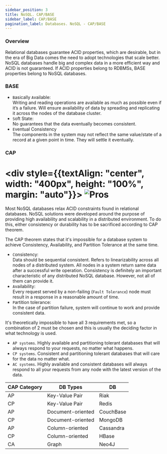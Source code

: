```yaml
---
sidebar_position: 3
title: NoSQL. CAP/BASE
sidebar_label: CAP/BASE
pagination_label: Databases. NoSQL - CAP/BASE
---
```

### Overview

Relational databases guarantee ACID properties, which are desirable, but in the era of Big Data comes the need to adopt technologies that scale better.
NoSQL databases handle big and complex data in a more efficient way and ACID is not guaranteed.
If ACID properties belong to RDBMSs, BASE properties belong to NoSQL databases.

### BASE

- ```B```asically ```A```vailable: <br/>
Writing and reading operations are available as much as possible even if it’s a failure.
Will ensure availability of data by spreading and replicating it across the nodes of the database cluster.
- ```S```oft State: <br/>
No guarantees that the data eventually becomes consistent.
- ```E```ventual Consistency <br/>
The components in the system may not reflect the same value/state of a record at a given point in time.
They will settle it eventually.

### CAP

# <div style={{textAlign: "center", width: "400px", height: "100%", margin: "auto"}}> ![Pros](../img/cap.png) </div>

Most NoSQL databases relax ACID constraints found in relational databases.
NoSQL solutions were developed around the purpose of providing high availability and scalability in a distributed environment.
To do this, either consistency or durability has to be sacrificed according to CAP theorem.

The CAP theorem states that it's impossible for a database system to achieve Consistency, Availability, and Partition Tolerance at the same time.

- ```C```onsistency: <br/>
Data should be sequential consistent.
Refers to linearizability across all nodes of a distributed system.
All nodes in a system return same data after a successful write operation.
Consistency is definitely an important characteristic of any distributed NoSQL database.
However, not all of them can provide it.
- ```A```vailability: <br/>
Every request served by a non-failing (```Fault Tolerance```) node must result in a response in a reasonable amount of time.
- ```P```artition tolerance: <br/>
In the case of partition failure, system will continue to work and provide consistent data.

It's theoretically impossible to have all 3 requirements met, so a combination of 2 must be chosen and this is usually the deciding factor in what technology is used.

 - ``` AP systems ```. Highly available and partitioning tolerant databases that will always respond to your requests, no matter what happens.
 - ``` CP systems ```. Consistent and partitioning tolerant databases that will care for the data no matter what.
 - ``` AC systems ```. Highly available and consistent databases will always respond to all your requests from any node with the latest version of the data.

<div  style={{margin: "0 auto", width: "100%", display: "flex", justifyContent: "center"}}>
<table>
    <thead>
    <th width={200}>CAP Category</th>
    <th width={200}>DB Types</th>
    <th width={200}>DB</th>
    </thead>
    <tbody>
    <tr>
        <td>AP</td>
        <td>Key-Value Pair</td>
        <td>Riak</td>
    </tr>
    <tr>
        <td>CP</td>
        <td>Key-Value Pair</td>
        <td>Redis</td>
    </tr>
    <tr>
        <td>AP</td>
        <td>Document-oriented</td>
        <td>CouchBase</td>
    </tr>
    <tr>
        <td>CP</td>
        <td>Document-oriented</td>
        <td>MongoDB</td>
    </tr>
    <tr>
        <td>AP</td>
        <td>Column-oriented</td>
        <td>Cassandra</td>
    </tr>
    <tr>
        <td>CP</td>
        <td>Column-oriented</td>
        <td>HBase</td>
    </tr>
    <tr>
        <td>CA</td>
        <td>Graph</td>
        <td>Neo4J</td>
    </tr>
    </tbody>
</table>
</div>